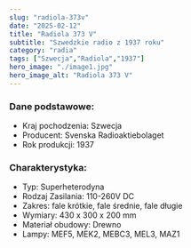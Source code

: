```yaml
---
slug: "radiola-373v"
date: "2025-02-12"
title: "Radiola 373 V"
subtitle: "Szwedzkie radio z 1937 roku"
category: "radia"
tags: ["Szwecja","Radiola","1937"]
hero_image: "./image1.jpg"
hero_image_alt: "Radiola 373 V"
---
```


### Dane podstawowe:

- Kraj pochodzenia: Szwecja
- Producent: Svenska Radioaktiebolaget
- Rok produkcji: 1937

### Charakterystyka:

- Typ: Superheterodyna
- Rodzaj Zasilania: 110-260V DC
- Zakres: fale krótkie, fale średnie, fale długie
- Wymiary: 430 x 300 x 200 mm
- Materiał obudowy: Drewno
- Lampy:  MEF5, MEK2, MEBC3, MEL3, MAZ1
